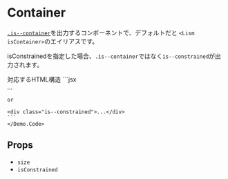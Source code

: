 
# Container

[`.is--container`](/docs/design-system/contents-layout)を出力するコンポーネントで、デフォルトだと `<Lism isContainer>`のエイリアスです。

isConstrainedを指定した場合、`.is--container`ではなく`is--constrained`が出力されます。

<Demo>
	<Demo.Title>対応するHTML構造</Demo.Title>
	<Demo.Code>
	```jsx
	<div class="is--container">...</div>

	or

	<div class="is--constrained">...</div>
	```
	</Demo.Code>
</Demo>


## Props

- `size`
- `isConstrained`
